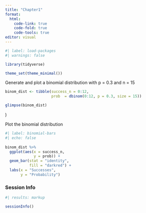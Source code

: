 ```yaml
---
title: "Chapter1"
format: 
  html:
    code-link: true
    code-fold: true
    code-tools: true
editor: visual
---
```


```r
#| label: load-packages
#| warnings: false

library(tidyverse)
```

```r
theme_set(theme_minimal())
```

Generate and plot a binomial distribution with p = 0.3 and n = 15

```r
binom_dist <- tibble(success_n = 0:12,
                     prob  = dbinom(0:12, p = 0.3, size = 15))

glimpse(binom_dist)
```

)

Plot the binomial distribution

```r
#| label: binomial-bars
#| echo: false
 
binom_dist %>%
  ggplot(aes(x = success_n,
             y = prob)) +
  geom_bar(stat = "identity",
           fill = "darkred") +
  labs(x = "Successes",
       y = "Probability")

```

### Session Info

```r
#| results: markup

sessionInfo()
```

